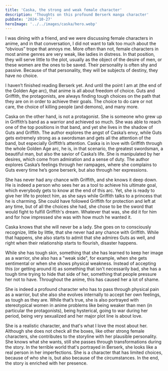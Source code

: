 ```yaml
---
title: 'Caska, the strong and weak female character'
description: 'Thoughts on this profound Berserk manga character'
pubDate: '2024-10-27'
heroImage: '../../images/caska/hero.webp'
---
```


I was dining with a friend, and we were discussing female characters in anime, and in that conversation, I did not want to talk too much about the “obvious” trope that annoys me. More often than not, female characters in most anime genres are very weak, like ladies in distress. In that position, they will serve little to the plot, usually as the object of the desire of men, or these women are the ones to be saved. Their personality is often shy and passive. Because of that personality, they will be subjects of destiny, they have no choice.

I haven’t finished reading Berserk yet. And until the point I am at (the end of the Golden Age arc), that anime is all about freedom of choice. Guts and Griffith, the protagonists, are always finding tough choices on the path that they are on in order to achieve their goals. The choice to do care or not care, the choice of killing people (and demons), and many more.

Caska on the other hand, is not a protagonist. She is someone who grew up in Griffith’s band as a warrior and achieved so much. She was able to reach one of the top positions in that band, and yet she lives in the shadow of Guts and Griffith. The author explores the angst of Caska’s envy, while Guts gets extremely strong as a swordsman and gets all the attention of the band, but especially Griffith’s attention. Caska is in love with Griffith through the whole Golden Age arc, he is, in that scenario, the greatest swordsman, a beautiful man, but also the savior of Caska’s life. She is manipulated by her desires, which come from admiration and a sense of duty. The author explores Caska’s feelings through her rampages, where she complains to Guts every time he’s gone berserk, but also through her expressions.

She has never had any chance with Griffith, and she knows it deep down. He is indeed a person who sees her as a tool to achieve his ultimate goal, which everybody gets to know at the end of this arc. Yet, she is ready to give her life to protect him, as she says while Griffith talks to a princess that he is charming. She could have followed Griffith for protection and left at any time, but of all the choices she had, she chose to be the sword that would fight to fulfill Griffith's dream. Whatever that was, she did it for him and for how impressed she was with how much he wanted it.

Caska knows that she will never be a lady. She goes on to consciously recognize, little by little, that she never had any chance with Griffith. While that happens, she also starts to admit that she admires Guts as well, and right when their relationship starts to flourish, disaster happens.

While she has tough skin, something that she has learned to keep her image as a warrior, she also has a "weak side", for example, when she gets sentimental or when she shows physical weakness. Instead of accepting this (or getting around it) as something that isn't necessarily bad, she has a tough time trying to hide that side of her, something that people pressure her not to have. Throughout the anime, this has caused her a lot of shame.

She is indeed a profound character who has to pass through physical pain as a warrior, but she also she evolves internally to accept her own feelings, as tough as they are. While that’s true, she is also portrayed with stereotypical women in anime problems like being weaker than men (in particular the protagonists), being hysterical, going to war during her period, being very sexualized and her major plot line is about love.

She is a realistic character, and that's what I love the most about her. Although she does not check all the boxes, like other strong female characters, she contributes to the storyline with her plausible personality. She knows what she wants, still she passes through transformations during the story. In the terrible world that's portrayed in Berserk, she looks like a real person in her imperfections. She is a character that has limited choices, because of who she is, but also because of the circumstances. In the end, the story is enriched with her presence.
